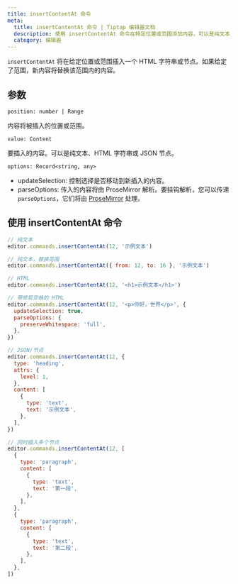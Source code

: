 ```yaml
---
title: insertContentAt 命令
meta:
  title: insertContentAt 命令 | Tiptap 编辑器文档
  description: 使用 insertContentAt 命令在特定位置或范围添加内容，可以是纯文本、HTML 或 JSON。更多内容请见文档！
  category: 编辑器
---
```


`insertContentAt` 将在给定位置或范围插入一个 HTML 字符串或节点。如果给定了范围，新内容将替换该范围内的内容。

## 参数

`position: number | Range`

内容将被插入的位置或范围。

`value: Content`

要插入的内容。可以是纯文本、HTML 字符串或 JSON 节点。

`options: Record<string, any>`

- updateSelection: 控制选择是否移动到新插入的内容。
- parseOptions: 传入的内容将由 ProseMirror 解析。要挂钩解析，您可以传递 `parseOptions`，它们将由 [ProseMirror](https://prosemirror.net/docs/ref/#model.ParseOptions) 处理。

## 使用 insertContentAt 命令

```js
// 纯文本
editor.commands.insertContentAt(12, '示例文本')

// 纯文本，替换范围
editor.commands.insertContentAt({ from: 12, to: 16 }, '示例文本')

// HTML
editor.commands.insertContentAt(12, '<h1>示例文本</h1>')

// 带修剪空格的 HTML
editor.commands.insertContentAt(12, '<p>你好，世界</p>', {
  updateSelection: true,
  parseOptions: {
    preserveWhitespace: 'full',
  },
})

// JSON/节点
editor.commands.insertContentAt(12, {
  type: 'heading',
  attrs: {
    level: 1,
  },
  content: [
    {
      type: 'text',
      text: '示例文本',
    },
  ],
})

// 同时插入多个节点
editor.commands.insertContentAt(12, [
  {
    type: 'paragraph',
    content: [
      {
        type: 'text',
        text: '第一段',
      },
    ],
  },
  {
    type: 'paragraph',
    content: [
      {
        type: 'text',
        text: '第二段',
      },
    ],
  },
])
```